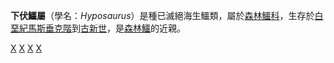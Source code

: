 {{Automatic taxobox
| taxon = Hyposaurus
| authority = 
| fossil_range = {{fossil_range|67|60}}
| subdivision_ranks = [[种|种]]
| subdivision = 
* {{extinct}}''H. rogersii'' <small>Owen 1849 ([[模式种|模式种]])</small>
* {{extinct}}''H. derbianus'' <small>Cope 1886</small>
* {{extinct}}''H. nopcsai'' <small>Swinton 1930</small>
* {{extinct}}''H. paucidens'' <small>Arambourg 1952</small>
* {{extinct}}''H. wilsoni'' <small>Swinton 1930</small>
}}

'''下伏鱷屬'''（學名：''Hyposaurus''）是種已滅絕海生鱷類，屬於[[森林鱷科|森林鱷科]]，生存於[[白堊紀|白堊紀]][[馬斯垂克階|馬斯垂克階]]到[[古新世|古新世]]，是[[森林鱷|森林鱷]]的近親。
{{新鱷類|N.}}
{{Taxonbar|from=Q3495890}}

[[Category:森林鱷科|X]]
[[Category:白堊紀鱷形類|X]]
[[Category:古新世爬行动物|X]]
[[Category:古新世鱷形類|X]]
{{Paleo-reptile-stub}}
{{Crocodilia-stub}}